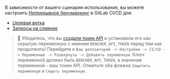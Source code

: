 В зависимости от вашего сценария использования, вы можете настроить [Непрерывное бенчмаркинг][continuous benchmarking] в GitLab CI/CD для:

- [Целевая ветка](#target-branch)
- [Запросы на слияние](#merge-requests)

> 🐰 Убедитесь, что вы [создали токен API][created an api token]
> и установили его как скрытую переменную с именем `BENCHER_API_TOKEN` перед тем как продолжить!
> Перейдите к `Ваш репозиторий -> Настройки -> CI/CD -> Переменные -> Развернуть -> Добавить переменную`.
> Ключ переменной должен быть `BENCHER_API_TOKEN`, а значение переменной - ваш токен API.
> Отметьте оба флажка `Защитить переменную` и `Скрыть переменную`.

[continuous benchmarking]: /ru/docs/explanation/continuous-benchmarking/
[created an api token]: /ru/docs/tutorial/quick-start/#create-an-api-token

[target branch]: #target-branch
[merge requests]: #merge-requests
